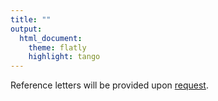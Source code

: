 ```yaml
---
title: ""
output:
  html_document:
    theme: flatly
    highlight: tango
---
```

<!--\1   \1-->


Reference letters will be provided upon [request](mailto:seymakalay@hotmail.com).